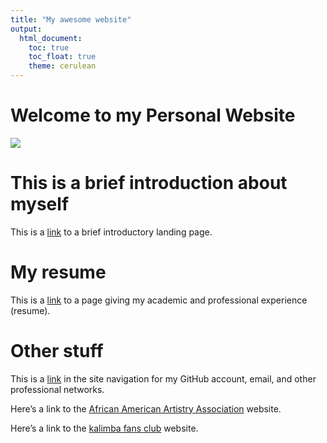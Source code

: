 ```yaml
---
title: "My awesome website"
output: 
  html_document:
    toc: true
    toc_float: true
    theme: cerulean
---
```


# Welcome to my Personal Website

![](images/snow.webp)

# This is a brief introduction about myself
This is a [link](about.html) to a brief introductory landing page.


# My resume
This is a [link]() to a page giving my academic and professional experience (resume).

# Other stuff
This is a [link]() in the site navigation for my GitHub account, email, and other professional networks.

Here's a link to the [African American Artistry Association](https://xuezhang0814.wixsite.com/aaaa) website.

Here's a link to the [kalimba fans club](https://1602521339.wixsite.com/kalimba-fans-club) website.

